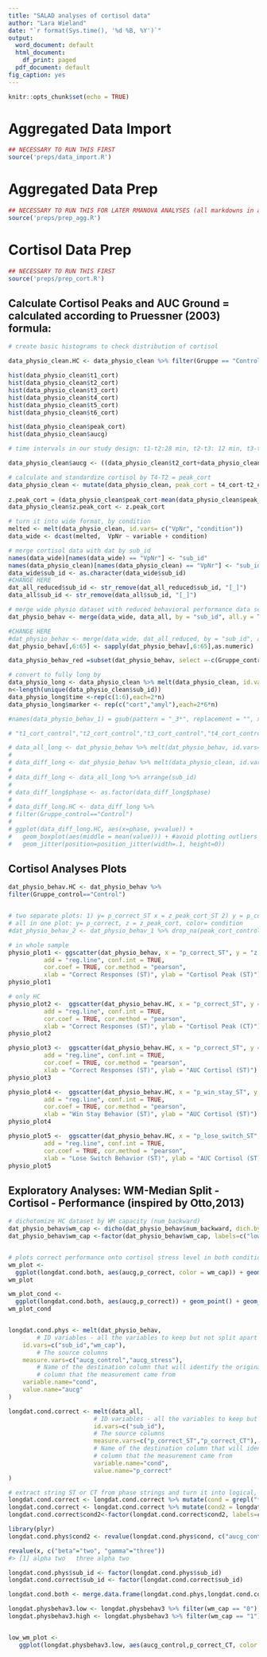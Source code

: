 ```yaml
---
title: "SALAD analyses of cortisol data"
author: "Lara Wieland"
date: "`r format(Sys.time(), '%d %B, %Y')`"
output:
  word_document: default
  html_document:
    df_print: paged
  pdf_document: default
fig_caption: yes
---
```



```r
knitr::opts_chunk$set(echo = TRUE)
```

# Aggregated Data Import
```r
## NECESSARY TO RUN THIS FIRST
source('preps/data_import.R')

```
# Aggregated Data Prep
```r
## NECESSARY TO RUN THIS FOR LATER RMANOVA ANALYSES (all markdowns in analyses folder)
source('preps/prep_agg.R')

```
# Cortisol Data Prep
```r
## NECESSARY TO RUN THIS FIRST
source('preps/prep_cort.R')

```

## Calculate Cortisol Peaks and AUC Ground = calculated according to Pruessner (2003) formula: 
```r
# create basic histograms to check distribution of cortisol

data_physio_clean.HC <- data_physio_clean %>% filter(Gruppe == "Control")

hist(data_physio_clean$t1_cort)
hist(data_physio_clean$t2_cort)
hist(data_physio_clean$t3_cort)
hist(data_physio_clean$t4_cort)
hist(data_physio_clean$t5_cort)
hist(data_physio_clean$t6_cort)

hist(data_physio_clean$peak_cort)
hist(data_physio_clean$aucg)

# time intervals in our study design: t1-t2:28 min, t2-t3: 12 min, t3-t4: 5 min, t4-t5: 15 min, t5-t6: 15 min

data_physio_clean$aucg <- ((data_physio_clean$t2_cort+data_physio_clean$t1_cort)*28)/2 + ((data_physio_clean$t3_cort + data_physio_clean$t2_cort)*12)/2 + ((data_physio_clean$t4_cort + data_physio_clean$t3_cort)*5)/2 + ((data_physio_clean$t5_cort + data_physio_clean$t4_cort)*15)/2 + ((data_physio_clean$t6_cort + data_physio_clean$t5_cort)*15)/2

# calculate and standardize cortisol by T4-T2 = peak_cort
data_physio_clean <- mutate(data_physio_clean, peak_cort = t4_cort-t2_cort)
  
z.peak_cort = (data_physio_clean$peak_cort-mean(data_physio_clean$peak_cort,na.rm=TRUE)/sd(data_physio_clean$peak_cort,na.rm=TRUE)) #ODER scale(peak_cort)
data_physio_clean$z.peak_cort <- z.peak_cort

# turn it into wide format, by condition
melted <- melt(data_physio_clean, id.vars= c("VpNr", "condition"))
data_wide <- dcast(melted,  VpNr ~ variable + condition)

# merge cortisol data with dat by sub_id
names(data_wide)[names(data_wide) == "VpNr"] <- "sub_id"
names(data_physio_clean)[names(data_physio_clean) == "VpNr"] <- "sub_id"
data_wide$sub_id <- as.character(data_wide$sub_id)
#CHANGE HERE
dat_all_reduced$sub_id <- str_remove(dat_all_reduced$sub_id, "[_]")
data_all$sub_id <- str_remove(data_all$sub_id, "[_]")

# merge wide physio dataset with reduced behavioral performance data set and turn everything into numerics apart from the descriptive first six rows
dat_physio_behav <- merge(data_wide, data_all, by = "sub_id", all.y = TRUE)

#CHANGE HERE
#dat_physio_behav <- merge(data_wide, dat_all_reduced, by = "sub_id", all.y = TRUE)
dat_physio_behav[,6:65] <- sapply(dat_physio_behav[,6:65],as.numeric)

data_physio_behav_red =subset(dat_physio_behav, select =-c(Gruppe_control,Gruppe_stress,day_order_control,day_order_stress,excluded,t1_cort_control,t2_cort_control,t3_cort_control,t4_cort_control,t5_cort_control,t6_cort_control,t1_amyl_control,t2_amyl_control,t3_amyl_control,t4_amyl_control,t5_amyl_control,t6_amyl_control,t1_cort_stress,t2_cort_stress,t3_cort_stress,t4_cort_stress,t5_cort_stress,t6_cort_stress,t1_amyl_stress,t2_amyl_stress,t3_amyl_stress,t4_amyl_stress,t5_amyl_stress,t6_amyl_stress,p_correct_CT,p_stay_CT,p_switch_CT,p_win_stay_CT,p_win_switch_CT,p_lose_stay_CT,p_lose_switch_CT,mean_RT_ST,mean_RT_CT,p_correct_ST,p_stay_ST,p_switch_ST,p_win_stay_ST,p_win_switch_ST,p_lose_stay_ST,p_lose_switch_ST))

# convert to fully long by 
data_physio_long <- data_physio_clean %>% melt(data_physio_clean, id.vars=c("sub_id","condition","Gruppe","day_order"), measure.vars = c("t1_cort","t2_cort","t3_cort","t4_cort","t5_cort","t6_cort","t1_amyl","t2_amyl","t3_amyl","t4_amyl","t5_amyl","t6_amyl"), variable.name = "variable_name")
n<-length(unique(data_physio_clean$sub_id))
data_physio_long$time <-rep(c(1:6),each=2*n)
data_physio_long$marker <- rep(c("cort","amyl"),each=2*6*n)

#names(data_physio_behav_1) = gsub(pattern = "_3*", replacement = "", x = names(data_physio_behav_1))

# "t1_cort_control","t2_cort_control","t3_cort_control","t4_cort_control","t5_cort_control","t6_cort_control","t1_amyl_control","t2_amyl_control","t3_amyl_control","t4_amyl_control","t5_amyl_control","t6_amyl_control","peak_cort_control","z.peak_cort_control","t1_cort_stress","t2_cort_stress","t3_cort_stress","t4_cort_stress","t5_cort_stress","t6_cort_stress","t1_amyl_stress","t2_amyl_stress","t3_amyl_stress","t4_amyl_stress","t5_amyl_stress","t6_amyl_stress","peak_cort_stress","z.peak_cort_stress","p_correct_CT","p_stay_CT","p_switch_CT","p_win_stay_CT","p_win_switch_CT","p_lose_stay_CT","p_lose_switch_CT","mean_RT_ST","p_correct_ST","p_stay_ST","p_switch_ST","p_win_stay_ST","p_win_switch_ST","p_lose_stay_ST","p_lose_switch_ST",

# data_all_long <- dat_physio_behav %>% melt(dat_physio_behav, id.vars=c("sub_id","Gruppe_control","day_order_control"), measure.vars = c("diff_STCT_pre","diff_STCT_rev", "diff_STCT_post"), variable.name = "phase")
# 
# data_diff_long <- dat_physio_behav %>% melt(data_physio_clean, id.vars=c("sub_id","Gruppe_control","day_order_control"), measure.vars = c("diff_STCT_pre","diff_STCT_rev", "diff_STCT_post"), variable.name = "phase")
# 
# data_diff_long <- data_all_long %>% arrange(sub_id)
# 
# data_diff_long$phase <- as.factor(data_diff_long$phase)
# 
# data_diff_long.HC <- data_diff_long %>%
# filter(Gruppe_control=="Control")
# 
# ggplot(data_diff_long.HC, aes(x=phase, y=value)) + 
#   geom_boxplot(aes(middle = mean(value))) + #avoid plotting outliers twice
#   geom_jitter(position=position_jitter(width=.1, height=0))

```


## Cortisol Analyses Plots
```r

dat_physio_behav.HC <- dat_physio_behav %>%
filter(Gruppe_control=="Control")


# two separate plots: 1) y= p_correct_ST x = z_peak_cort_ST 2) y = p_correct_CT x = z_peak_cort_CT
# all in one plot: y= p_correct, z = z_peak_cort, color= condition
#dat_physio_behav_2 <- dat_physio_behav_1 %>% drop_na(peak_cort_control)

# in whole sample
physio_plot1 <- ggscatter(dat_physio_behav, x = "p_correct_ST", y = "z.peak_cort_stress", 
          add = "reg.line", conf.int = TRUE, 
          cor.coef = TRUE, cor.method = "pearson",
          xlab = "Correct Responses (ST)", ylab = "Cortisol Peak (ST)")
physio_plot1

# only HC
physio_plot2 <-  ggscatter(dat_physio_behav.HC, x = "p_correct_ST", y = "z.peak_cort_stress", na.rm = TRUE,
          add = "reg.line", conf.int = TRUE, 
          cor.coef = TRUE, cor.method = "pearson",
          xlab = "Correct Responses (ST)", ylab = "Cortisol Peak (CT)")
physio_plot2

physio_plot3 <-  ggscatter(dat_physio_behav.HC, x = "p_correct_ST", y = "aucg_stress", na.rm = TRUE,
          add = "reg.line", conf.int = TRUE, 
          cor.coef = TRUE, cor.method = "pearson",
          xlab = "Correct Responses (ST)", ylab = "AUC Cortisol (ST)")
physio_plot3

physio_plot4 <-  ggscatter(dat_physio_behav.HC, x = "p_win_stay_ST", y = "aucg_stress", na.rm = TRUE,
          add = "reg.line", conf.int = TRUE, 
          cor.coef = TRUE, cor.method = "pearson",
          xlab = "Win Stay Behavior (ST)", ylab = "AUC Cortisol (ST)")
physio_plot4

physio_plot5 <-  ggscatter(dat_physio_behav.HC, x = "p_lose_switch_ST", y = "aucg_stress", na.rm = TRUE,
          add = "reg.line", conf.int = TRUE, 
          cor.coef = TRUE, cor.method = "pearson",
          xlab = "Lose Switch Behavior (ST)", ylab = "AUC Cortisol (ST)")
physio_plot5

```

## Exploratory Analyses: WM-Median Split - Cortisol - Performance (inspired by Otto,2013)
```r

# dichotomize HC dataset by WM capacity (num_backward)
dat_physio_behav$wm_cap <- dicho(dat_physio_behav$num_backward, dich.by = "median", as.num = TRUE)
dat_physio_behav$wm_cap <-factor(dat_physio_behav$wm_cap, labels=c("low WM", "high WM"))


# plots correct performance onto cortisol stress level in both conditions
wm_plot <- 
  ggplot(longdat.cond.both, aes(aucg,p_correct, color = wm_cap)) + geom_point() + geom_smooth(aes(group = wm_cap), method = "lm", se = FALSE) + facet_wrap(~cond2)
wm_plot

wm_plot_cond <- 
  ggplot(longdat.cond.both, aes(aucg,p_correct)) + geom_point() + geom_smooth(aes(group = cond2), method = "lm", se = FALSE) + facet_wrap(~cond2)
wm_plot_cond


longdat.cond.phys <- melt(dat_physio_behav,
        # ID variables - all the variables to keep but not split apart on
    id.vars=c("sub_id","wm_cap"),
        # The source columns
    measure.vars=c("aucg_control","aucg_stress"),
        # Name of the destination column that will identify the original
        # column that the measurement came from
    variable.name="cond",
    value.name="aucg"
)

longdat.cond.correct <- melt(data_all,
                        # ID variables - all the variables to keep but not split apart on
                        id.vars=c("sub_id"),
                        # The source columns
                        measure.vars=c("p_correct_ST","p_correct_CT"),
                        # Name of the destination column that will identify the original
                        # column that the measurement came from
                        variable.name="cond",
                        value.name="p_correct"
)

# extract string ST or CT from phase strings and turn it into logical, then numeric
longdat.cond.correct <- longdat.cond.correct %>% mutate(cond = grepl("*CT",longdat.cond.correct$cond)) 
longdat.cond.correct <- longdat.cond.correct %>% mutate(cond2 = longdat.cond.correct$cond*1) %>% rename(cond = longdat.cond.correct$cond2)
longdat.cond.correct$cond2<-factor(longdat.cond.correct$cond2, labels=c("stress", "control"))

library(plyr)
longdat.cond.phys$cond2 <- revalue(longdat.cond.phys$cond, c("aucg_control" = "control","aucg_stress"="stress"))

revalue(x, c("beta"="two", "gamma"="three"))
#> [1] alpha two   three alpha two  

longdat.cond.phys$sub_id <- factor(longdat.cond.phys$sub_id)
longdat.cond.correct$sub_id <- factor(longdat.cond.correct$sub_id)

longdat.cond.both <- merge.data.frame(longdat.cond.phys,longdat.cond.correct, by = c("sub_id", "cond2"))

longdat.physbehav3.low <- longdat.physbehav3 %>% filter(wm_cap == "0")
longdat.physbehav3.high <- longdat.physbehav3 %>% filter(wm_cap == "1")


low_wm_plot <-
   ggplot(longdat.physbehav3.low, aes(aucg_control,p_correct_CT, color = )) + geom_point() + geom_smooth(aes(group = wm_cap), method = "lm", se = FALSE)

```